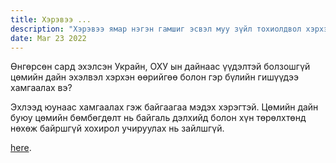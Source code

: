 ```yaml
---
title: Хэрэвээ ...
description: "Хэрэвээ ямар нэгэн гамшиг эсвэл муу зүйл тохиолдвол хэрхэн бэлэн байх вэ?"
date: Mar 23 2022
---
```


Өнгөрсөн сард эхэлсэн Украйн, ОХУ ын дайнаас үүдэлтэй болзошгүй цөмийн дайн эхэлвэл хэрхэн өөрийгөө болон гэр бүлийн гишүүдээ хамгаалах вэ?

Эхлээд юунаас хамгаалах гэж байгаагаа мэдэх хэрэгтэй.
Цөмийн дайн буюу цөмийн бөмбөгдөлт нь байгаль дэлхийд болон хүн төрөлхтөнд нөхөж байршгүй хохирол учируулах нь зайлшгүй. 





[here](/posts/example-post).
